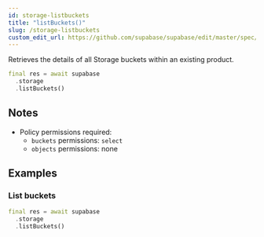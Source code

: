```yaml
---
id: storage-listbuckets
title: "listBuckets()"
slug: /storage-listbuckets
custom_edit_url: https://github.com/supabase/supabase/edit/master/spec/supabase_dart_v0.yml
---
```


Retrieves the details of all Storage buckets within an existing product.


```dart
final res = await supabase
  .storage
  .listBuckets()
```






## Notes

- Policy permissions required:
  - `buckets` permissions: `select` 
  - `objects` permissions: none










## Examples

### List buckets



```dart
final res = await supabase
  .storage
  .listBuckets()
```